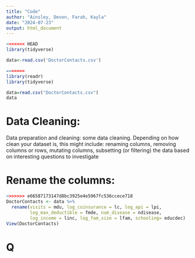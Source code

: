 ```yaml
---
title: "Code"
author: "Ainsley, Devon, Farah, Kayla"
date: "2024-07-23"
output: html_document
---
```


```r
<<<<<<< HEAD
library(tidyverse)

data<-read.csv('DoctorContacts.csv')

=======
library(readr)
library(tidyverse)
```
```r
data=read.csv("DoctorContacts.csv")
data
```
# Data Cleaning:
Data preparation and cleaning: some data cleaning. Depending on how clean your dataset is,
this might include: renaming columns, removing columns or rows, mutating columns,
subsetting (or filtering) the data based on interesting questions to investigate

# Rename the columns:
```r
>>>>>>> e66587173147d8bc3925e4e5967fc536ccece718
DoctorContacts <- data %>%
  rename(visits = mdu, log_coinsurance = lc, log_api = lpi,
         log_max_deductible = fmde, num_disease = ndisease,
         log_income = linc, log_fam_size = lfam, schooling= educdec)
View(DoctorContacts)
```
# Q

